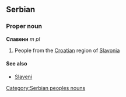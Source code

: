 ==Serbian==
===Proper noun===
'''Славени''' ''m pl''
#People from the [[Croatian]] region of [[Slavonia]]
====See also====
*[[Slaveni]]
[[Category:Serbian peoples nouns]]
